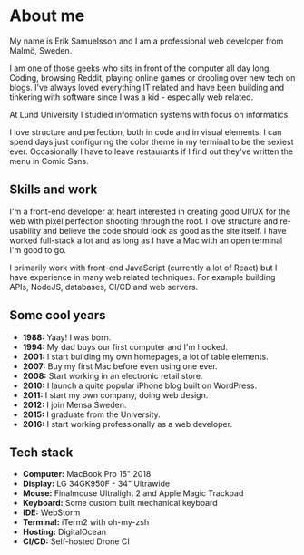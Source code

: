 
<Seo pageTitle="About me" />

# About me

My name is Erik Samuelsson and I am a professional web developer from Malmö, Sweden.

I am one of those geeks who sits in front of the computer all day long. Coding, browsing Reddit, playing online games or drooling over new tech on blogs. I’ve always loved everything IT related and have been building and tinkering with software since I was a kid - especially web related.

At Lund University I studied information systems with focus on informatics.

I love structure and perfection, both in code and in visual elements. I can spend days just configuring the color theme in my terminal to be the sexiest ever. Occasionally I have to leave restaurants if I find out they’ve written the menu in Comic Sans.

## Skills and work

I'm a front-end developer at heart interested in creating good UI/UX for the web with pixel perfection shooting through the roof. I love structure and re-usability and believe the code should look as good as the site itself. I have worked full-stack a lot and as long as I have a Mac with an open terminal I'm good to go.

I primarily work with front-end JavaScript (currently a lot of React) but I have experience in many web related techniques. For example building APIs, NodeJS, databases, CI/CD and web servers.

## Some cool years

* **1988:** Yaay! I was born.
* **1994:** My dad buys our first computer and I'm hooked.
* **2001:** I start building my own homepages, a lot of table elements.
* **2007:** Buy my first Mac before even using one ever.
* **2008:** Start working in an electronic retail store.
* **2010:** I launch a quite popular iPhone blog built on WordPress.
* **2011:** I start my own company, doing web design.
* **2012:** I join Mensa Sweden.
* **2015:** I graduate from the University.
* **2016:** I start working professionally as a web developer.

## Tech stack

* **Computer:** MacBook Pro 15" 2018
* **Display:** LG 34GK950F - 34" Ultrawide
* **Mouse:** Finalmouse Ultralight 2 and Apple Magic Trackpad
* **Keyboard:** Some custom built mechanical keyboard
* **IDE:** WebStorm
* **Terminal:** iTerm2 with oh-my-zsh
* **Hosting:** DigitalOcean
* **CI/CD:** Self-hosted Drone CI

